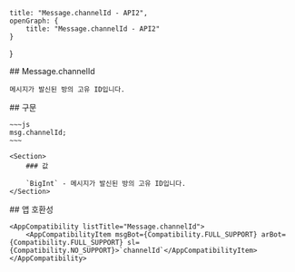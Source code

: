 
    title: "Message.channelId - API2",
    openGraph: {
        title: "Message.channelId - API2"
    }
}

<Section>
    ## Message.channelId

    메시지가 발신된 방의 고유 ID입니다.
</Section>
<Section>
    ## 구문

    ~~~js
    msg.channelId;
    ~~~

    <Section>
        ### 값

        `BigInt` - 메시지가 발신된 방의 고유 ID입니다.
    </Section>
</Section>
<Section>
    ## 앱 호환성

    <AppCompatibility listTitle="Message.channelId">
        <AppCompatibilityItem msgBot={Compatibility.FULL_SUPPORT} arBot={Compatibility.FULL_SUPPORT} sl={Compatibility.NO_SUPPORT}>`channelId`</AppCompatibilityItem>
    </AppCompatibility>
</Section>